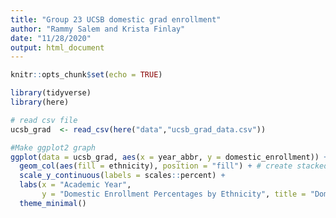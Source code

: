 ```yaml
---
title: "Group 23 UCSB domestic grad enrollment"
author: "Rammy Salem and Krista Finlay"
date: "11/28/2020"
output: html_document
---
```


```r
knitr::opts_chunk$set(echo = TRUE)

library(tidyverse)
library(here)
```

```r
# read csv file
ucsb_grad  <- read_csv(here("data","ucsb_grad_data.csv"))
```
```r
#Make ggplot2 graph
ggplot(data = ucsb_grad, aes(x = year_abbr, y = domestic_enrollment)) + # select x- and y-axis variables
  geom_col(aes(fill = ethnicity), position = "fill") + # create stacked bar graph
  scale_y_continuous(labels = scales::percent) +
  labs(x = "Academic Year",
       y = "Domestic Enrollment Percentages by Ethnicity", title = "Domestic Enrollment at UCSB by Ethnicity for Years 2008-2019")+ #add labels for x and y axis, and title
  theme_minimal()
```


